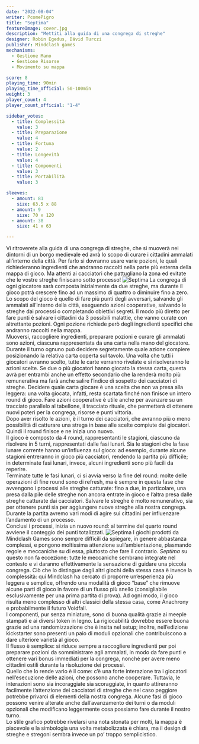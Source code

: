 ```yaml
---
date: "2022-08-04"
writer: PcomePigro
title: "Septima"
featureImage: cover.jpg
description: "Mettiti alla guida di una congrega di streghe"
designer: Robin Egedus, Dávid Turczi
publisher: Mindclash games
mechanisms:
  - Gestione Mano
  - Gestione Risorse 
  - Movimento su mappa

score: 8
playing_time: 90min
playing_time_official: 50-100min
weight: 3
player_count: 4
player_count_official: "1-4"

sidebar_votes:
  - title: Complessità
    value: 3
  - title: Preparazione
    value: 4
  - title: Fortuna
    value: 2
  - title: Longevità
    value: 4
  - title: Componenti
    value: 3
  - title: Portabilità
    value: 3

sleeves:
  - amount: 81
    size: 63.5 x 88
  - amount: 9
    size: 70 x 120
  - amount: 38
    size: 41 x 63

---
```


<Setting>
	Vi ritroverete alla guida di una congrega di streghe, che si muoverà nei dintorni di un borgo medievale ed avrà lo scopo di curare i cittadini ammalati all’interno della città. Per farlo si dovranno usare varie pozioni, le quali richiederanno ingredienti che andranno raccolti nella parte più esterna della mappa di gioco. Ma attenti ai cacciatori che pattugliano la zona ed evitate che le vostre streghe finiscano sotto processo!
</Setting>



<img src="./game1.jpg" alt="Septima"/>

<Rules>
La congrega di ogni giocatore sarà composta inizialmente da due streghe, ma durante il gioco potrà crescere fino ad un massimo di quattro o diminuire fino a zero. <br/>
Lo scopo del gioco è quello di fare più punti degli avversari, salvando gli ammalati all’interno della città, eseguendo azioni cooperative, salvando le streghe dai processi o completando obiettivi segreti. Il modo più diretto per fare punti è salvare i cittadini da 3 possibili malattie, che vanno curate con altrettante pozioni. Ogni pozione richiede però degli ingredienti specifici che andranno raccolti nella mappa. <br/>
Muoversi, raccogliere ingredienti, preparare pozioni e curare gli ammalati sono azioni, ciascuna rappresentata da una carta nella mano del giocatore. Durante il turno ognuno può decidere segretamente quale azione compiere posizionando la relativa carta coperta sul tavolo. Una volta che tutti i giocatori avranno scelto, tutte le carte verranno rivelate e si risolveranno le azioni scelte. Se due o più giocatori hanno giocato la stessa carta, questa avrà per entrambi anche un effetto secondario che la renderà molto più remunerativa ma farà anche salire l’indice di sospetto dei cacciatori di streghe. Decidere quale carta giocare è una scelta che non va presa alla leggera: una volta giocata, infatti, resta scartata finché non finisce un intero round di gioco. Fare azioni cooperative è utile anche per avanzare su un tracciato parallelo al tabellone, il tracciato rituale, che permetterà di ottenere nuovi poteri per la congrega, risorse e punti vittoria. <br/>
Dopo aver risolto le azioni, è il turno dei cacciatori, che avranno più o meno possibilità di catturare una strega in base alle scelte compiute dai giocatori. Quindi il round finisce e ne inizia uno nuovo. <br/>
Il gioco è composto da 4 round, rappresentanti le stagioni, ciascuno da risolvere in 5 turni, rappresentati dalle fasi lunari. Sia le stagioni che la fase lunare corrente hanno un’influenza sul gioco: ad esempio, durante alcune stagioni entreranno in gioco più cacciatori, rendendo la partita più difficile; in determinate fasi lunari, invece, alcuni ingredienti sono più facili da reperire. <br/>
Terminate tutte le fasi lunari, ci si avvia verso la fine del round: molte delle operazioni di fine round sono di refresh, ma è sempre in questa fase che avvengono i processi alle streghe catturate: fino a due, in particolare, una presa dalla pile delle streghe non ancora entrate in gioco e l’altra presa dalle streghe catturate dai cacciatori. Salvare le streghe è molto remunerativo, sia per ottenere punti sia per aggiungere nuove streghe alla nostra congrega. Durante la partita avremo vari modi di agire sui cittadini per influenzare l’andamento di un processo. <br/>
Conclusi i processi, inizia un nuovo round: al termine del quarto round avviene il conteggio dei punti totalizzati.
</Rules>

<img src="./game2.jpg" alt="Septima" />


<Feedback>
I giochi prodotti da Mindclash Games sono sempre difficili da spiegare, in genere abbastanza complessi, e pongono moltissima attenzione sull’ambientazione, plasmando regole e meccaniche su di essa, piuttosto che fare il contrario. <em>Septima</em> su questo non fa eccezione: tutte le meccaniche sembrano integrate nel contesto e vi daranno effettivamente la sensazione di guidare una piccola congrega. Ciò che lo distingue dagli altri giochi della stessa casa è invece la complessità: qui Mindclash ha cercato di proporre un’esperienza più leggera e semplice, offrendo una modalità di gioco “base” che rimuove alcune parti di gioco in favore di un flusso più snello (consigliabile esclusivamente per una prima partita di prova). Ad ogni modo, il gioco risulta meno complesso di altri classici della stessa casa, come Anachrony e probabilmente il futuro Voidfall. <br/>
I componenti, pur senza miniature, sono di buona qualità grazie ai meeple stampati e ai diversi token in legno. La rigiocabilità dovrebbe essere buona grazie ad una randomizzazione che è insita nel setup; inoltre, nell’edizione kickstarter sono presenti un paio di moduli opzionali che contribuiscono a dare ulteriore varietà al gioco. <br/>
Il flusso è semplice: si riduce sempre a raccogliere ingredienti per poi preparare pozioni da somministrare agli ammalati, in modo da fare punti e ottenere vari bonus immediati per la congrega, nonché per avere meno cittadini ostili durante la risoluzione dei processi. <br/>
Quello che lo rende vario è il come: c’è una forte interazione tra i giocatori nell’esecuzione delle azioni, che possono anche cooperare. Tuttavia, le interazioni sono sia incoraggiate sia scoraggiate, in quanto attireranno facilmente l’attenzione dei cacciatori di streghe che nel caso peggiore potrebbe privarci di elementi della nostra congrega.
Alcune fasi di gioco possono venire alterate anche dall’avanzamento dei turni o da moduli opzionali che modificano leggermente cosa possiamo fare durante il nostro turno. <br/>
Lo stile grafico potrebbe rivelarsi una nota stonata per molti, la mappa è piacevole e la simbologia una volta metabolizzata è chiara, ma il design di streghe e stregoni sembra invece un po’ troppo semplicistico.
</Feedback>



